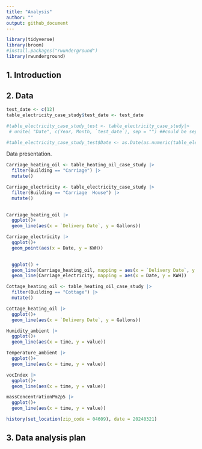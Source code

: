 ```yaml
---
title: "Analysis"
author: ""
output: github_document
---
```


```r
library(tidyverse)
library(broom)
#install.packages("rwunderground")
library(rwunderground)
```

## 1. Introduction



## 2. Data
```r
test_date <- c(12)
table_electricity_case_study$test_date <- test_date

#table_electricity_case_study_test <- table_electricity_case_study|>
 # unite( "Date", c(Year, Month, `test_date`), sep = "") ##could be separator the problem?

#table_electricity_case_study_test$Date <- as.Date(as.numeric(table_electricity_case_study_test2),"%Y%m%d")
```

Data presentation.

```r
Carriage_heating_oil <- table_heating_oil_case_study |>
  filter(Building == "Carriage") |>
  mutate()

Carriage_electricity <- table_electricity_case_study |>
  filter(Building == "Carriage  House") |>
  mutate()
  
```

```r
Carriage_heating_oil |>
  ggplot()+
  geom_line(aes(x = `Delivery Date`, y = Gallons))

Carriage_electricity |>
  ggplot()+
  geom_point(aes(x = Date, y = KWH))
  
```



```r
  ggplot() +
  geom_line(Carriage_heating_oil, mapping = aes(x = `Delivery Date`, y = Gallons)) + 
  geom_line(Carriage_electricity, mapping = aes(x = Date, y = KWH))
```

```r
Cottage_heating_oil <- table_heating_oil_case_study |>
  filter(Building == "Cottage") |>
  mutate()

Cottage_heating_oil |>
  ggplot()+
  geom_line(aes(x = `Delivery Date`, y = Gallons))

```

```r
Humidity_ambient |>
  ggplot()+
  geom_line(aes(x = time, y = value))

```

```r
Temperature_ambient |>
  ggplot()+
  geom_line(aes(x = time, y = value))
```

```r
vocIndex |>
  ggplot()+
  geom_line(aes(x = time, y = value))
```

```r
massConcentrationPm2p5 |>
  ggplot()+
  geom_line(aes(x = time, y = value))
```

```r

history(set_location(zip_code = 04609), date = 20240321)

```

## 3. Data analysis plan



